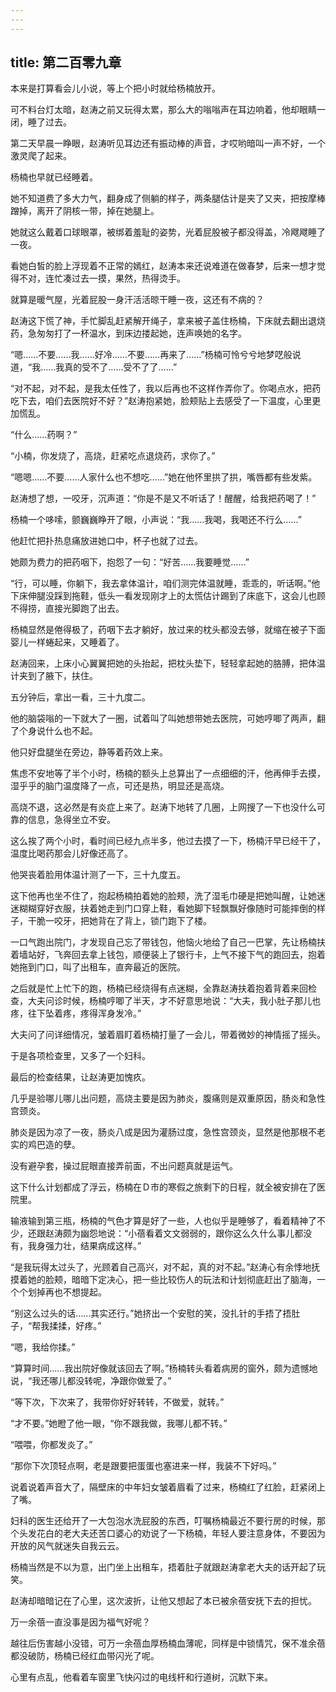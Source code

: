 ```yaml
---
---
---
```

title: 第二百零九章
---




本来是打算看会儿小说，等上个把小时就给杨楠放开。

可不料台灯太暗，赵涛之前又玩得太累，那么大的嗡嗡声在耳边响着，他却眼睛一闭，睡了过去。

第二天早晨一睁眼，赵涛听见耳边还有振动棒的声音，才哎哟暗叫一声不好，一个激灵爬了起来。

杨楠也早就已经睡着。

她不知道费了多大力气，翻身成了侧躺的样子，两条腿估计是夹了又夹，把按摩棒蹭掉，离开了阴核一带，掉在她腿上。

她就这么戴着口球眼罩，被绑着羞耻的姿势，光着屁股被子都没得盖，冷飕飕睡了一夜。

看她白皙的脸上浮现着不正常的嫣红，赵涛本来还说难道在做春梦，后来一想才觉得不对，连忙凑过去一摸，果然，热得烫手。

就算是暖气屋，光着屁股一身汗活活晾干睡一夜，这还有不病的？

赵涛这下慌了神，手忙脚乱赶紧解开绳子，拿来被子盖住杨楠，下床就去翻出退烧药，急匆匆打了一杯温水，到床边搂起她，连声唤她的名字。

“嗯……不要……我……好冷……不要……再来了……”杨楠可怜兮兮地梦呓般说道，“我……我真的受不了……受不了了……”

“对不起，对不起，是我太任性了，我以后再也不这样作弄你了。你喝点水，把药吃下去，咱们去医院好不好？”赵涛抱紧她，脸颊贴上去感受了一下温度，心里更加慌乱。

“什么……药啊？”

“小楠，你发烧了，高烧，赶紧吃点退烧药，求你了。”

“嗯嗯……不要……人家什么也不想吃……”她在他怀里拱了拱，嘴唇都有些发紫。

赵涛想了想，一咬牙，沉声道：“你是不是又不听话了！醒醒，给我把药喝了！”

杨楠一个哆嗦，颤巍巍睁开了眼，小声说：“我……我喝，我喝还不行么……”

他赶忙把扑热息痛放进她口中，杯子也就了过去。

她颇为费力的把药咽下，抱怨了一句：“好苦……我要睡觉……”

“行，可以睡，你躺下，我去拿体温计，咱们测完体温就睡，乖乖的，听话啊。”他下床伸腿没踩到拖鞋，低头一看发现刚才上的太慌估计踢到了床底下，这会儿也顾不得捞，直接光脚跑了出去。

杨楠显然是倦得极了，药咽下去才躺好，放过来的枕头都没去够，就缩在被子下面婴儿一样蜷起来，又睡着了。

赵涛回来，上床小心翼翼把她的头抬起，把枕头垫下，轻轻拿起她的胳膊，把体温计夹到了腋下，扶住。

五分钟后，拿出一看，三十九度二。

他的脑袋嗡的一下就大了一圈，试着叫了叫她想带她去医院，可她哼唧了两声，翻了个身说什么也不起。

他只好盘腿坐在旁边，静等着药效上来。

焦虑不安地等了半个小时，杨楠的额头上总算出了一点细细的汗，他再伸手去摸，湿乎乎的脑门温度降了一点，可还是热，明显还是高烧。

高烧不退，这必然是有炎症上来了。赵涛下地转了几圈，上网搜了一下也没什么可靠的信息，急得坐立不安。

这么挨了两个小时，看时间已经九点半多，他过去摸了一下，杨楠汗早已经干了，温度比喝药那会儿好像还高了。

他哭丧着脸用体温计测了一下，三十九度五。

这下他再也坐不住了，抱起杨楠拍着她的脸颊，洗了湿毛巾硬是把她叫醒，让她迷迷糊糊穿好衣服，扶着她走到门口穿上鞋，看她脚下轻飘飘好像随时可能摔倒的样子，干脆一咬牙，把她背在了背上，锁门跑下了楼。

一口气跑出院门，才发现自己忘了带钱包，他恼火地给了自己一巴掌，先让杨楠扶着墙站好，飞奔回去拿上钱包，顺便装上了银行卡，上气不接下气的跑回去，抱着她拖到门口，叫了出租车，直奔最近的医院。

之后就是忙上忙下的跑，杨楠已经烧得有点迷糊，全靠赵涛扶着抱着背着来回检查，大夫问诊时候，杨楠哼唧了半天，才不好意思地说：“大夫，我小肚子那儿也疼，往下坠着疼，疼得浑身发冷。”

大夫问了问详细情况，皱着眉盯着杨楠打量了一会儿，带着微妙的神情摇了摇头。

于是各项检查里，又多了一个妇科。

最后的检查结果，让赵涛更加愧疚。

几乎是验哪儿哪儿出问题，高烧主要是因为肺炎，腹痛则是双重原因，肠炎和急性宫颈炎。

肺炎是因为凉了一夜，肠炎八成是因为灌肠过度，急性宫颈炎，显然是他那根不老实的鸡巴造的孽。

没有避孕套，操过屁眼直接弄前面，不出问题真就是运气。

这下什么计划都成了浮云，杨楠在Ｄ市的寒假之旅剩下的日程，就全被安排在了医院里。

输液输到第三瓶，杨楠的气色才算是好了一些，人也似乎是睡够了，看着精神了不少，还跟赵涛颇为幽怨地说：“小蓓看着文文弱弱的，跟你这么久什么事儿都没有，我身强力壮，结果病成这样。”

“是我玩得太过头了，光顾着自己高兴，对不起，真的对不起。”赵涛心有余悸地抚摸着她的脸颊，暗暗下定决心，把一些比较伤人的玩法和计划彻底赶出了脑海，一个个划掉再也不想提起。

“别这么过头的话……其实还行。”她挤出一个安慰的笑，没扎针的手捂了捂肚子，“帮我揉揉，好疼。”

“嗯，我给你揉。”

“算算时间……我出院好像就该回去了啊。”杨楠转头看着病房的窗外，颇为遗憾地说，“我还哪儿都没转呢，净跟你做爱了。”

“等下次，下次来了，我带你好好转转，不做爱，就转。”

“才不要。”她瞪了他一眼，“你不跟我做，我哪儿都不转。”

“喂喂，你都发炎了。”

“那你下次顶轻点啊，老是跟要把蛋蛋也塞进来一样，我装不下好吗。”

说着说着声音大了，隔壁床的中年妇女皱着眉看了过来，杨楠红了红脸，赶紧闭上了嘴。

妇科的医生还给开了一大包泡水洗屁股的东西，叮嘱杨楠最近不要行房的时候，那个头发花白的老大夫还苦口婆心的劝说了一下杨楠，年轻人要注意身体，不要因为开放的风气就迷失自我云云。

杨楠当然是不以为意，出门坐上出租车，捂着肚子就跟赵涛拿老大夫的话开起了玩笑。

赵涛却暗暗记在了心里，这次波折，让他又想起了本已被余蓓安抚下去的担忧。

万一余蓓一直没事是因为福气好呢？

越往后伤害越小没错，可万一余蓓血厚杨楠血薄呢，同样是中锁情咒，保不准余蓓都没破防，杨楠已经红血带闪光了呢。

心里有点乱，他看着车窗里飞快闪过的电线杆和行道树，沉默下来。